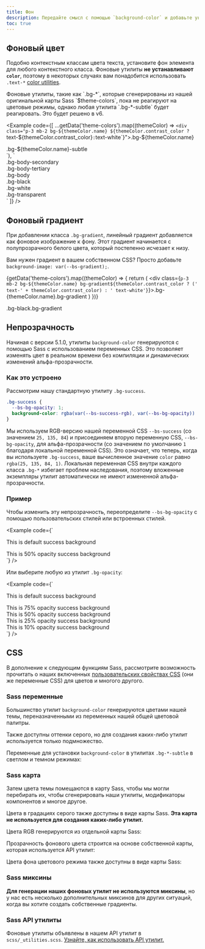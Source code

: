 ```yaml
---
title: Фон
description: Передайте смысл с помощью `background-color` и добавьте украшения с помощью градиентов.
toc: true
---
```



<Callout name="warning-color-assistive-technologies" />

## Фоновый цвет

Подобно контекстным классам цвета текста, установите фон элемента для любого контекстного класса. Фоновые утилиты **не устанавливают `color`**, поэтому в некоторых случаях вам понадобится использовать `.text-*` [color utilities]([[docsref:/utilities/colors]]).

<Callout>
Фоновые утилиты, такие как `.bg-*`, которые сгенерированы из нашей оригинальной карты Sass `$theme-colors`, пока не реагируют на цветовые режимы, однако любая утилита `.bg-*-subtle` будет реагировать. Это будет решено в v6.
</Callout>

<Example code={[
  ...getData('theme-colors').map((themeColor) => `<div class="p-3 mb-2 bg-${themeColor.name} ${themeColor.contrast_color ? `text-${themeColor.contrast_color}` : `text-white`}">.bg-${themeColor.name}</div>
<div class="p-3 mb-2 bg-${themeColor.name}-subtle text-${themeColor.name}-emphasis">.bg-${themeColor.name}-subtle</div>`),
  `<div class="p-3 mb-2 bg-body-secondary">.bg-body-secondary</div>
<div class="p-3 mb-2 bg-body-tertiary">.bg-body-tertiary</div>
<div class="p-3 mb-2 bg-body text-body">.bg-body</div>
<div class="p-3 mb-2 bg-black text-white">.bg-black</div>
<div class="p-3 mb-2 bg-white text-dark">.bg-white</div>
<div class="p-3 mb-2 bg-transparent text-body">.bg-transparent</div>`
]} />

## Фоновый градиент

При добавлении класса `.bg-gradient`, линейный градиент добавляется как фоновое изображение к фону. Этот градиент начинается с полупрозрачного белого цвета, который постепенно исчезает к низу.

Вам нужен градиент в вашем собственном CSS? Просто добавьте `background-image: var(--bs-gradient);`.

{getData('theme-colors').map((themeColor) => {
  return (
    <div class={`p-3 mb-2 bg-${themeColor.name} bg-gradient${themeColor.contrast_color ? (' text-' + themeColor.contrast_color) : ' text-white'}`}>.bg-{themeColor.name}.bg-gradient</div>
  )
})}
<div class="p-3 mb-2 bg-black bg-gradient text-white">.bg-black.bg-gradient</div>

## Непрозрачность

<AddedIn version="5.1.0" />

Начиная с версии 5.1.0, утилиты `background-color` генерируются с помощью Sass с использованием переменных CSS. Это позволяет изменять цвет в реальном времени без компиляции и динамических изменений альфа-прозрачности.

### Как это устроено

Рассмотрим нашу стандартную утилиту `.bg-success`.

```css
.bg-success {
  --bs-bg-opacity: 1;
  background-color: rgba(var(--bs-success-rgb), var(--bs-bg-opacity)) !important;
}
```

Мы используем RGB-версию нашей переменной CSS `--bs-success` (со значением `25, 135, 84`) и присоединяем вторую переменную CSS, `--bs-bg-opacity`, для альфа-прозрачности (со значением по умолчанию `1` благодаря локальной переменной CSS). Это означает, что теперь, когда вы используете `.bg-success`, ваше вычисленное значение `color` равно `rgba(25, 135, 84, 1)`. Локальная переменная CSS внутри каждого класса `.bg-*` избегает проблем наследования, поэтому вложенные экземпляры утилит автоматически не имеют измененной альфа-прозрачности.

### Пример

Чтобы изменить эту непрозрачность, переопределите `--bs-bg-opacity` с помощью пользовательских стилей или встроенных стилей.

<Example code={`<div class="bg-success p-2 text-white">This is default success background</div>
<div class="bg-success p-2" style="--bs-bg-opacity: .5;">This is 50% opacity success background</div>`} />

Или выберите любую из утилит `.bg-opacity`:

<Example code={`<div class="bg-success p-2 text-white">This is default success background</div>
<div class="bg-success p-2 text-white bg-opacity-75">This is 75% opacity success background</div>
<div class="bg-success p-2 text-dark bg-opacity-50">This is 50% opacity success background</div>
<div class="bg-success p-2 text-dark bg-opacity-25">This is 25% opacity success background</div>
<div class="bg-success p-2 text-dark bg-opacity-10">This is 10% opacity success background</div>`} />

## CSS

В дополнение к следующим функциям Sass, рассмотрите возможность прочитать о наших включенных [пользовательских свойствах CSS]([[docsref:/customize/css-variables]]) (они же переменные CSS) для цветов и многого другого.

### Sass переменные

Большинство утилит `background-color` генерируются цветами нашей темы, переназначенными из переменных нашей общей цветовой палитры.

<ScssDocs name="color-variables" file="scss/_variables.scss" />

<ScssDocs name="theme-color-variables" file="scss/_variables.scss" />

<ScssDocs name="variable-gradient" file="scss/_variables.scss" />

Также доступны оттенки серого, но для создания каких-либо утилит используется только подмножество.

<ScssDocs name="gray-color-variables" file="scss/_variables.scss" />

Переменные для установки `background-color` в утилитах `.bg-*-subtle` в светлом и темном режимах:

<ScssDocs name="theme-bg-subtle-variables" file="scss/_variables.scss" />

<ScssDocs name="theme-bg-subtle-dark-variables" file="scss/_variables-dark.scss" />

### Sass карта

Затем цвета темы помещаются в карту Sass, чтобы мы могли перебирать их, чтобы сгенерировать наши утилиты, модификаторы компонентов и многое другое.

<ScssDocs name="theme-colors-map" file="scss/_variables.scss" />

Цвета в градациях серого также доступны в виде карты Sass. **Эта карта не используется для создания каких-либо утилит.**

<ScssDocs name="gray-colors-map" file="scss/_variables.scss" />

Цвета RGB генерируются из отдельной карты Sass:

<ScssDocs name="theme-colors-rgb" file="scss/_maps.scss" />

Прозрачность фонового цвета строится на основе собственной карты, которая используется API утилит:

<ScssDocs name="utilities-bg-colors" file="scss/_maps.scss" />

Цвета фона цветового режима также доступны в виде карты Sass:

<ScssDocs name="theme-bg-subtle-map" file="scss/_maps.scss" />

<ScssDocs name="theme-bg-subtle-dark-map" file="scss/_maps.scss" />

### Sass миксины

**Для генерации наших фоновых утилит не используются миксины**, но у нас есть несколько дополнительных миксинов для других ситуаций, когда вы хотите создать собственные градиенты.

<ScssDocs name="gradient-bg-mixin" file="scss/mixins/_gradients.scss" />

<ScssDocs name="gradient-mixins" file="scss/mixins/_gradients.scss" />

### Sass API утилиты

Фоновые утилиты объявлены в нашем API утилит в `scss/_utilities.scss`. [Узнайте, как использовать API утилит.]([[docsref:/utilities/api#using-the-api]])

<ScssDocs name="utils-bg-color" file="scss/_utilities.scss" />
